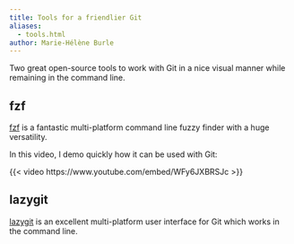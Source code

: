 ```yaml
---
title: Tools for a friendlier Git
aliases:
  - tools.html
author: Marie-Hélène Burle
---
```


:::{.def}

Two great open-source tools to work with Git in a nice visual manner while remaining in the command line.

:::

## fzf

[fzf](https://github.com/junegunn/fzf) is a fantastic multi-platform command line fuzzy finder with a huge versatility.

:::{.example}

In this video, I demo quickly how it can be used with Git:

:::

{{< video https://www.youtube.com/embed/WFy6JXBRSJc >}}

## lazygit

[lazygit](https://github.com/jesseduffield/lazygit) is an excellent multi-platform user interface for Git which works in the command line.
